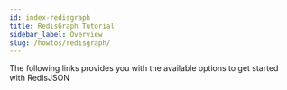 ```yaml
---
id: index-redisgraph
title: RedisGraph Tutorial
sidebar_label: Overview
slug: /howtos/redisgraph/
---
```





The following links provides you with the available options to get started with RedisJSON

<div class="row">

 <div class="col">
     <RedisCard
        title="Getting Started with RedisGraph"
        description="Getting Started with RedisGraph"
        page="/howtos/redisgraph/getting-started"
        />
</div>

 <div class="col">
    <RedisCard
        title="Explore Python Code using RedisGraph"
        description="Explore Python code using RedisGraph"
        page="/howtos/redisgraph/explore-python-code"
        />
 </div>
</div>
